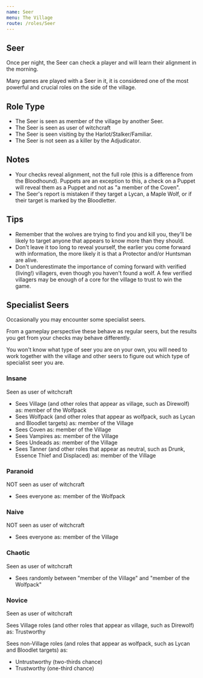 ```yaml
---
name: Seer
menu: The Village
route: /roles/Seer
---
```


## Seer

Once per night, the Seer can check a player and will learn their alignment in the morning.

Many games are played with a Seer in it, it is considered one of the most powerful and crucial roles on the side of the village.

## Role Type

- The Seer is seen as member of the village by another Seer.
- The Seer is seen as user of witchcraft
- The Seer is seen visiting by the Harlot/Stalker/Familiar.
- The Seer is not seen as a killer by the Adjudicator.

## Notes

- Your checks reveal alignment, not the full role (this is a difference from the Bloodhound). Puppets are an exception to this, a check on a Puppet will reveal them as a Puppet and not as "a member of the Coven".
- The Seer's report is mistaken if they target a Lycan, a Maple Wolf, or if their target is marked by the Bloodletter.

## Tips

- Remember that the wolves are trying to find you and kill you, they'll be likely to target anyone that appears to know more than they should.
- Don't leave it too long to reveal yourself, the earlier you come forward with information, the more likely it is that a Protector and/or Huntsman are alive.
- Don't underestimate the importance of coming forward with verified (living!) villagers, even though you haven't found a wolf. A few verified villagers may be enough of a core for the village to trust to win the game.

## Specialist Seers

Occasionally you may encounter some specialist seers.

From a gameplay perspective these behave as regular seers, but the results you get from your checks may behave differently.

You won't know what type of seer you are on your own, you will need to work together with the village and other seers to figure out which type of specialist seer you are.

### Insane

Seen as user of witchcraft

- Sees Village (and other roles that appear as village, such as Direwolf) as: member of the Wolfpack
- Sees Wolfpack (and other roles that appear as wolfpack, such as Lycan and Bloodlet targets) as: member of the Village
- Sees Coven as: member of the Village
- Sees Vampires as: member of the Village
- Sees Undeads as: member of the Village
- Sees Tanner (and other roles that appear as neutral, such as Drunk, Essence Thief and Displaced) as: member of the Village

### Paranoid

NOT seen as user of witchcraft

- Sees everyone as: member of the Wolfpack

### Naive

NOT seen as user of witchcraft

- Sees everyone as: member of the Village

### Chaotic

Seen as user of witchcraft

- Sees randomly between "member of the Village" and "member of the Wolfpack"

### Novice

Seen as user of witchcraft

Sees Village roles (and other roles that appear as village, such as Direwolf) as: Trustworthy

Sees non-Village roles (and roles that appear as wolfpack, such as Lycan and Bloodlet targets) as:

- Untrustworthy (two-thirds chance)
- Trustworthy (one-third chance)
